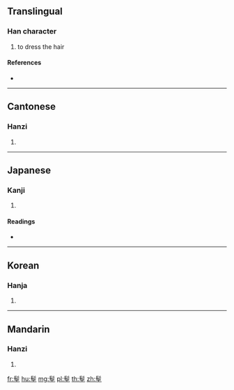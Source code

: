 {{character info/new}}
==Translingual==

===Han character===
{{Han char|rn=190|rad=髟|as=07|sn=17|four=72104|canj=SHOOG}}

# to dress the hair

====References====
* {{Han ref|kx=1454.300|dkj=45455|dj=1985.160|hdz=74526.080|uh=9AFD|ud=39677|bh=EF66|bd=61286}}

----

==Cantonese==

===Hanzi===
{{yue-hanzi|jyut=|y=ja1}}

# {{defn|lang=yue|sort=髟07}}

----

==Japanese==

===Kanji===
{{ja-kanji|grade=|rs=髟07}}

# {{defn|lang=ja|sort=髟07}}

====Readings====
* {{ja-readings|on=[[さ]] (sa), [[せ]] (se)|kun=[[くくりがみ]] (kukurigami)}}

----

==Korean==

===Hanja===
{{ko-hanja|hangeul=좌|eumhun=|rv=jwa|mr=chwa|y=cwa}}

# {{defn|lang=ko|sort=髟07}}

----

==Mandarin==

===Hanzi===
{{cmn-hanzi|pin=[[zhuā]] ([[zhua1]])|wg=chua<sup>1</sup>}}

# {{defn|lang=cmn|sort=髟07}}

[[fr:髽]]
[[hu:髽]]
[[mg:髽]]
[[pl:髽]]
[[th:髽]]
[[zh:髽]]